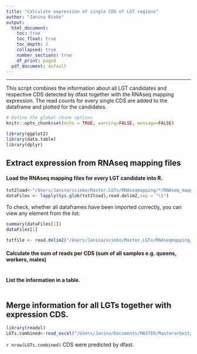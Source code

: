 ```yaml
---
title: "Calculate expression of single CDS of LGT regions"
author: "Janina Rinke"
output: 
  html_document:
    toc: true
    toc_float: true
    toc_depth: 2
    collapsed: true
    number_sections: true
    df_print: paged
  pdf_document: default
---
```

<STYLE TYPE="text/css">
<!--
  td{
    font-family: Arial;
    font-size: 8pt;
    padding:0px;
    cellpadding="0";
    cellspacing="0"
  }
  th {
    font-family: Arial;
    font-size: 8pt;
    height: 20px;
    font-weight: bold;
    text-align: right;
    background-color: #ccccff;
  }
  table {
    border-spacing: 0px;
    border-collapse: collapse;
  }
--->
</STYLE>
---

This script combines the information about all LGT candidates and respective CDS detected by dfast together with the RNAseq mapping expression. The read counts for every single CDS are added to the dataframe and plotted for the candidates.

```r
# Define the global chunk options
knitr::opts_chunk$set(echo = TRUE, warning=FALSE, message=FALSE)
```

```r
library(ggplot2)
library(data.table)
library(dplyr)
```

## Extract expression from RNAseq mapping files

#### Load the RNAseq mapping files for every LGT candidate into R.
```r
txt2load<-"/Users/Janina/sciebo/Master.LGTs/RNAseqmapping/*/RNAseq_mapping_count_summary.txt"
dataFiles <- lapply(Sys.glob(txt2load),read.delim2,sep = "\t")
```

To check, whether all dataframes have been imported correctly, you can view any element from the list:
```r
summary(dataFiles[1])
dataFiles[1]
```


```r
txtfile <- read.delim2("/Users/Janina/sciebo/Master.LGTs/RNAseqmapping/GAGA-0515.Scaffold8.1760778-1761241.fa/RNAseq_mapping_count_summary.txt", header = TRUE, sep = "\t", dec = ",")
```


#### Calculate the sum of reads per CDS (sum of all samples e.g. queens, workers, males)
```r

```


#### List the information in a table.
```r

```

## Merge information for all LGTs together with expression CDS.
```r
library(readxl)
LGTs.combined<-read_excel("/Users/Janina/Documents/MASTER/Masterarbeit/lgt/0_data/LGTs.combined.dfast.xlsx")
```


`r nrow(LGTs.combined)` CDS were predicted by dfast.

